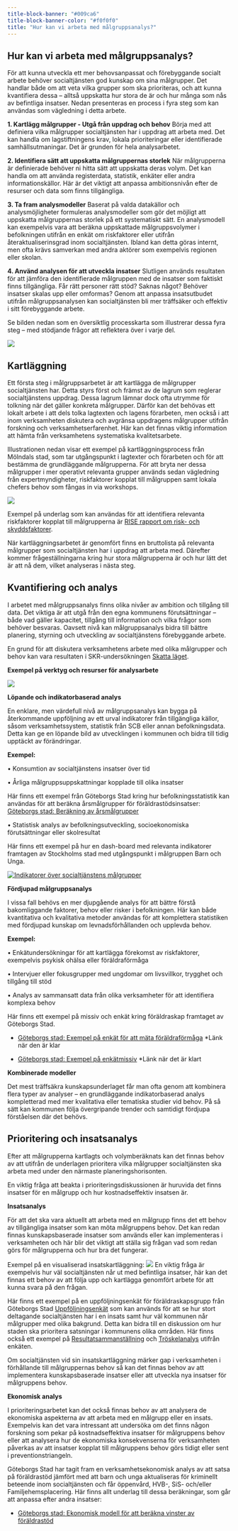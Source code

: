 ```yaml
---
title-block-banner: "#009ca6"
title-block-banner-color: "#f0f0f0"
title: "Hur kan vi arbeta med målgruppsanalys?"
---
```

  

## Hur kan vi arbeta med målgruppsanalys?

För att kunna utveckla ett mer behovsanpassat och förebyggande socialt arbete behöver socialtjänsten god kunskap om sina målgrupper. Det handlar både om att veta vilka grupper som ska prioriteras, och att kunna kvantifiera dessa – alltså uppskatta hur stora de är och hur många som nås av befintliga insatser. Nedan presenteras en process i fyra steg som kan användas som vägledning i detta arbete.

**1. Kartlägg målgrupper - Utgå från uppdrag och behov**
Börja med att definiera vilka målgrupper socialtjänsten har i uppdrag att arbeta med. Det kan handla om lagstiftningens krav, lokala prioriteringar eller identifierade samhällsutmaningar. Det är grunden för hela analysarbetet.

**2. Identifiera sätt att uppskatta målgruppernas storlek**
När målgrupperna är definierade behöver ni hitta sätt att uppskatta deras volym. Det kan handla om att använda registerdata, statistik, enkäter eller andra informationskällor. Här är det viktigt att anpassa ambitionsnivån efter de resurser och data som finns tillgängliga.

**3. Ta fram analysmodeller**
Baserat på valda datakällor och analysmöjligheter formuleras analysmodeller som gör det möjligt att uppskatta målgruppernas storlek på ett systematiskt sätt. En analysmodell kan exempelvis vara att beräkna uppskattade målgruppsvolymer i befolkningen utifrån en enkät om riskfaktorer eller utifrån återaktualiserinsgrad inom socialtjänsten. Ibland kan detta göras internt, men ofta krävs samverkan med andra aktörer som exempelvis regionen eller skolan.

**4. Använd analysen för att utveckla insatser**
Slutligen används resultaten för att jämföra den identifierade målgruppen med de insatser som faktiskt finns tillgängliga. Får rätt personer rätt stöd? Saknas något? Behöver insatser skalas upp eller omformas? Genom att anpassa insatsutbudet utifrån målgruppsanalysen kan socialtjänsten bli mer träffsäker och effektiv i sitt förebyggande arbete.

Se bilden nedan som en översiktlig processkarta som illustrerar dessa fyra steg – med stödjande frågor att reflektera över i varje del.

![](/hur.png)

## Kartläggning

Ett första steg i målgruppsarbetet är att kartlägga de målgrupper socialtjänsten har. Detta styrs först och främst av de lagrum som reglerar socialtjänstens uppdrag. Dessa lagrum lämnar dock ofta utrymme för tolkning när det gäller konkreta målgrupper. Därför kan det behövas ett lokalt arbete i att dels tolka lagtexten och lagens förarbeten, men också i att inom verksamheten diskutera och avgränsa uppdragens målgrupper utifrån forskning och verksamhetserfarenhet. Här kan det finnas viktig information att hämta från verksamhetens systematiska kvalitetsarbete.

Illustrationen nedan visar ett exempel på kartläggningsprocess från Mölndals stad, som tar utgångspunkt i lagtexter och förarbeten och för att bestämma de grundläggande målgrupperna. För att bryta ner dessa målgrupper i mer operativt relevanta grupper används sedan vägledning från expertmyndigheter, riskfaktorer kopplat till målgruppen samt lokala chefers behov som fångas in via workshops.

![](/kartlaggning.png)

Exempel på underlag som kan användas för att identifiera relevanta riskfaktorer kopplat till målgrupperna är [RISE rapport om risk- och skyddsfaktorer](https://ri.diva-portal.org/smash/record.jsf?pid=diva2%3A1656234&dswid=-7367). 

När kartläggningsarbetet är genomfört finns en bruttolista på relevanta målgrupper som socialtjänsten har i uppdrag att arbeta med. Därefter kommer frågeställningarna kring hur stora målgrupperna är och hur lätt det är att nå dem, vilket analyseras i nästa steg.


## Kvantifiering och analys

I arbetet med målgruppsanalys finns olika nivåer av ambition och tillgång till data. Det viktiga är att utgå från den egna kommunens förutsättningar – både vad gäller kapacitet, tillgång till information och vilka frågor som behöver besvaras. Oavsett nivå kan målgruppsanalys bidra till bättre planering, styrning och utveckling av socialtjänstens förebyggande arbete.

En grund för att diskutera verksamhetens arbete med olika målgrupper och behov kan vara resultaten i SKR-undersökningen [Skatta läget ](https://skr.se/framtidenssocialtjanst/kunskapochstod/lagesochbehovsanalyser/skattalagetsocialtjansten.84184.html). 

**Exempel på verktyg och resurser för analysarbete**

![](/analyser.png)


**Löpande och indikatorbaserad analys**

En enklare, men värdefull nivå av målgruppsanalys kan bygga på återkommande uppföljning av ett urval indikatorer från tillgängliga källor, såsom verksamhetssystem, statistik från SCB eller annan befolkningsdata. Detta kan ge en löpande bild av utvecklingen i kommunen och bidra till tidig upptäckt av förändringar.

**Exempel:**

•	Konsumtion av socialtjänstens insatser över tid

•	Årliga målgruppsuppskattningar kopplade till olika insatser


Här finns ett exempel från Göteborgs Stad kring hur befolkningsstatistik kan användas för att beräkna årsmålgrupper för föräldrastödsinsatser:  [Göteborgs stad: Beräkning av årsmålgrupper](/arsmalgrupper.pdf)


•	Statistisk analys av befolkningsutveckling, socioekonomiska förutsättningar eller skolresultat

Här finns ett exempel på hur en dash-board med relevanta indikatorer framtagen av Stockholms stad med utgångspunkt i målgruppen Barn och Unga.


[![Indikatorer över socialtjänstens målgrupper](Dashboard.png)](/code.html)



**Fördjupad målgruppsanalys**

I vissa fall behövs en mer djupgående analys för att bättre förstå bakomliggande faktorer, behov eller risker i befolkningen. Här kan både kvantitativa och kvalitativa metoder användas för att komplettera statistiken med fördjupad kunskap om levnadsförhållanden och upplevda behov.

**Exempel:**

•	Enkätundersökningar för att kartlägga förekomst av riskfaktorer, exempelvis psykisk ohälsa eller föräldraförmåga

•	Intervjuer eller fokusgrupper med ungdomar om livsvillkor, trygghet och tillgång till stöd

•	Analys av sammansatt data från olika verksamheter för att identifiera komplexa behov

Här finns ett exempel på missiv och enkät kring föräldraskap framtaget av Göteborgs Stad.


- [Göteborgs stad: Exempel på enkät för att mäta föräldraförmåga]() *Länk när den är klar

- [Göteborgs stad: Exempel på enkätmissiv]() *Länk när det är klart


**Kombinerade modeller**

Det mest träffsäkra kunskapsunderlaget får man ofta genom att kombinera flera typer av analyser – en grundläggande indikatorbaserad analys kompletterad med mer kvalitativa eller tematiska studier vid behov. På så sätt kan kommunen följa övergripande trender och samtidigt fördjupa förståelsen där det behövs.


## Prioritering och insatsanalys
Efter att målgrupperna kartlagts och volymberäknats kan det finnas behov av att utifrån de underlagen prioritera vilka målgrupper socialtjänsten ska arbeta med under den närmaste planeringshorisonten.

En viktig fråga att beakta i prioriteringsdiskussionen är huruvida det finns insatser för en målgrupp och hur kostnadseffektiv insatsen är. 

**Insatsanalys**

För att det ska vara aktuellt att arbeta med en målgrupp finns det ett behov av tillgängliga insatser som kan möta målgruppens behov. Det kan redan finnas kunskapsbaserade insatser som används eller kan implementeras i verksamheten och här blir det viktigt att ställa sig frågan vad som redan görs för målgrupperna och hur bra det fungerar. 

Exempel på en visualiserad insatskartläggning:
![](/Insatskarta.png)
En viktig fråga är exempelvis hur väl socialtjänsten når ut med befintliga insatser, här kan det finnas ett behov av att följa upp och kartlägga genomfört arbete för att kunna svara på den frågan.

Här finns ett exempel på en uppföljningsenkät för föräldraskapsgrupp från Göteborgs Stad [Uppföljningsenkät](https://forms.office.com/Pages/ShareFormPage.aspx?id=zwmYWssLOkGDignsxAzJ6GpspduigiJEpYzEx2S5rvVUNkFGSU9UVkZLQ0tCT0tHVUQ2Wjc4SlFLNS4u&sharetoken=l5B0x0XyulHf9hDosyOp) som kan används för att se hur stort deltagande socialtjänsten har i en insats samt hur väl kommunen når målgrupper med olika bakgrund. Detta kan bidra till en diskussion om hur staden ska prioritera satsningar i kommunens olika områden. Här finns också ett exempel på [Resultatsammanställning](/Resultatsammanstallning_enkat_foraldraskapsstod.xlsx) och [Tröskelanalys](/Troskelanalys.docx) utifrån enkäten. 

Om socialtjänsten vid sin insatskartläggning märker gap i verksamheten i förhållande till målgruppernas behov så kan det finnas behov av att implementera kunskapsbaserade insatser eller att utveckla nya insatser för målgruppens behov. 


**Ekonomisk analys**

I prioriteringsarbetet kan det också finnas behov av att analysera de ekonomiska aspekterna av att arbeta med en målgrupp eller en insats. Exempelvis kan det vara intressant att undersöka om det finns någon forskning som pekar på kostnadseffektiva insatser för målgruppens behov eller att analysera hur de ekonomiska konsekvenserna för verksamheten påverkas av att insatser kopplat till målgruppens behov görs tidigt eller sent i preventionstriangeln. 

Göteborgs Stad har tagit fram en verksamhetsekonomisk analys av att satsa på föräldrastöd jämfört med att barn och unga aktualiseras för kriminellt beteende inom socialtjänsten och får öppenvård, HVB-, SiS- och/eller Familjehemsplacering. Här finns allt underlag till dessa beräkningar, som går att anpassa efter andra insatser:

- [Göteborgs stad: Ekonomisk modell för att beräkna vinster av föräldrastöd](https://osf.io/cgfxb/)









